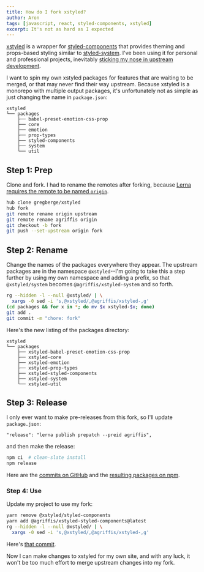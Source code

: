 ```yaml
---
title: How do I fork xstyled?
author: Aron
tags: [javascript, react, styled-components, xstyled]
excerpt: It's not as hard as I expected
---
```


[xstyled](https://xstyled.dev/) is a wrapper for
[styled-components](https://styled-components.com/) that provides theming and
props-based styling similar to [styled-system](https://styled-system.com/). I've
been using it for personal and professional projects, inevitably [sticking my
nose in upstream
development](https://github.com/search?l=&q=author%3Aagriffis+repo%3Agregberge%2Fxstyled&type=commits).

I want to spin my own xstyled packages for features that are waiting to be
merged, or that may never find their way upstream. Because xstyled is a monorepo
with multiple output packages, it's unfortunately not as simple as just changing
the name in `package.json`:

```
xstyled
└── packages
    ├── babel-preset-emotion-css-prop
    ├── core
    ├── emotion
    ├── prop-types
    ├── styled-components
    ├── system
    └── util
```

## Step 1: Prep

Clone and fork. I had to rename the remotes after forking, because
[Lerna](https://lerna.js.org/) [requires the remote to be named
`origin`](https://github.com/lerna/lerna/issues/2808).

```bash
hub clone gregberge/xstyled
hub fork
git remote rename origin upstream
git remote rename agriffis origin
git checkout -b fork
git push --set-upstream origin fork
```

## Step 2: Rename

Change the names of the packages everywhere they appear. The upstream packages
are in the namespace `@xstyled`--I'm going to take this a step further by using
my own namespace and adding a prefix, so that `@xstyled/system` becomes
`@agriffis/xstyled-system` and so forth.

```bash
rg --hidden -l --null @xstyled/ | \
  xargs -0 sed -i 's,@xstyled/,@agriffis/xstyled-,g'
(cd packages && for x in *; do mv $x xstyled-$x; done)
git add .
git commit -m "chore: fork"
```

Here's the new listing of the packages directory:

```
xstyled
└── packages
    ├── xstyled-babel-preset-emotion-css-prop
    ├── xstyled-core
    ├── xstyled-emotion
    ├── xstyled-prop-types
    ├── xstyled-styled-components
    ├── xstyled-system
    └── xstyled-util
```

## Step 3: Release

I only ever want to make pre-releases from this fork, so I'll update
`package.json`:

```
"release": "lerna publish prepatch --preid agriffis",
```

and then make the release:

```bash
npm ci  # clean-slate install
npm release
```

Here are the [commits on
GitHub](https://github.com/agriffis/xstyled/commits/fork) and the [resulting
packages on npm](https://www.npmjs.com/search?q=%40agriffis%2Fxstyled).

### Step 4: Use

Update my project to use my fork:

```bash
yarn remove @xstyled/styled-components
yarn add @agriffis/xstyled-styled-components@latest
rg --hidden -l --null @xstyled/ | \
  xargs -0 sed -i 's,@xstyled/,@agriffis/xstyled-,g'
```

Here's [that commit](https://github.com/agriffis/agcom/commit/93016d1dceb55aedd791086362de1cfe06ee19e9).

Now I can make changes to xstyled for my own site, and with any luck, it won't
be too much effort to merge upstream changes into my fork.
